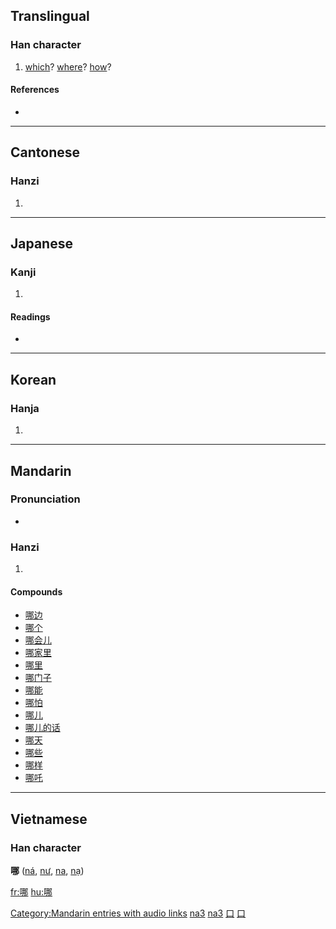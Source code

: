 ==Translingual==
{{stroke_order}}
===Han character===
{{Han char|rn=30|rad=口|as=07|sn=10|four=6702<sub>7</sub>|canj=口尸手中 (RSQL)}}

# [[which]]? [[where]]? [[how]]?

====References====
* {{Han ref|kx=0190.180|dkj=03651|dj=0410.020|hdz=10623.070|uh=54EA|ud=21738|bh=ADFE|bd=44542}}

----

==Cantonese==

===Hanzi===
{{yue-hanzi|jyut=|y=na1, na4 na5}}

# {{defn|Cantonese}}

----

==Japanese==

===Kanji===
{{ja-kanji|grade=|rs=口07}}

# {{defn|Japanese}}

====Readings====
* {{ja-readings|on=[[だ]] (da), [[な]] (na)|kun=}}

----

==Korean==

===Hanja===
{{ko-hanja|hangeul=나|rv=na|mr=na}}

# {{defn|Korean}}

----

==Mandarin==

===Pronunciation===
*{{audio|zh-na.ogg|audio}}

===Hanzi===
{{cmn-hanzi|pin=[[nǎ]] ([[na3]]), [[na]] ([[na5]]), [[né]] ([[ne2]]), [[něi]] ([[nei3]]), [[nuó]] ([[nuo2]])|wg=na<sup>3</sup>, na<sup>5</sup>, *<sup>2</sup>, nei<sup>3</sup>, no<sup>2</sup>}}

# {{defn|Mandarin}}

====Compounds====
* [[哪边]]
* [[哪个]]
* [[哪会儿]]
* [[哪家里]]
* [[哪里]]
* [[哪门子]]
* [[哪能]]
* [[哪怕]]
* [[哪儿]]
* [[哪儿的话]]
* [[哪天]]
* [[哪些]]
* [[哪样]]
* [[哪吒]]

[[Category:Mandarin entries with audio links]]
[[Category:zh-cn:Beginning Mandarin|na3]]
[[Category:zh-cn:Pronouns|na3]]
[[Category:zh-tw:Beginning Mandarin|口]]
[[Category:zh-tw:Pronouns|口]]

----

==Vietnamese==
===Han character===
'''哪''' ([[ná]], [[nư]], [[na]], [[nạ]])

[[fr:哪]]
[[hu:哪]]